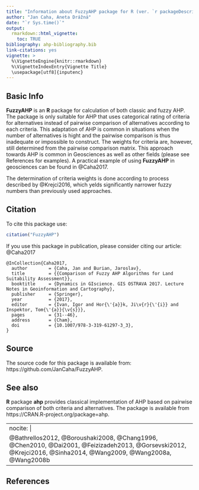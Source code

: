 ---
title: "Information about FuzzyAHP package for R (ver. `r packageDescription('FuzzyAHP')$Version`)"
author: "Jan Caha, Aneta Drážná"
date: "`r Sys.time()`"
output: 
  rmarkdown::html_vignette:
    toc: TRUE
bibliography: ahp-bibliography.bib
link-citations: yes
vignette: >
  %\VignetteEngine{knitr::rmarkdown}
  %\VignetteIndexEntry{Vignette Title}
  \usepackage[utf8]{inputenc}
---
## Basic Info

**FuzzyAHP** is an **R** package for calculation of both classic and fuzzy AHP. The package is only suitable for AHP that uses categorical rating of criteria for alternatives instead of pairwise comparison of alternatives according to each criteria. This adaptation of AHP is common in situations when the number of alternatives is hight and the pairwise comparison is thus inadequate or impossible to construct. The weights for criteria are, however, still determined from the pairwise comparison matrix. This approach towards AHP is common in Geosciences as well as other fields (please see References for examples). A practical example of using **FuzzyAHP** in geosciences can be found in @Caha2017.

The determination of criteria weights is done according to process described by @Krejci2016, which yelds significantly narrower fuzzy numbers than previously used approaches.

## Citation

To cite this package use:
```{r}
citation("FuzzyAHP")
```

If you use this package in publication, please consider citing our article:
@Caha2017

```
@InCollection{Caha2017,
  author        = {Caha, Jan and Burian, Jaroslav},
  title         = {{Comparison of Fuzzy AHP Algorithms for Land Suitability Assessment}},
  booktitle     = {Dynamics in GIscience. GIS OSTRAVA 2017. Lecture Notes in Geoinformation and Cartography},
  publisher     = {Springer},
  year          = {2017},
  editor        = {Ivan, Igor and Hor{\'{a}}k, Ji\v{r}{\'{i}} and Inspektor, Tom{\'{a}}{\v{s}}},
  pages         = {31--46},
  address       = {Cham},
  doi           = {10.1007/978-3-319-61297-3_3},
}
```

## Source

The source code for this package is available from: https://github.com/JanCaha/FuzzyAHP.

## See also

**R** package **ahp** provides classical implementation of AHP based on pairwise comparison of both criteria and alternatives. The package is available from https://CRAN.R-project.org/package=ahp.

---
nocite: | 
  @Bathrellos2012, @Boroushaki2008, @Chang1996, @Chen2010, @Dai2001, @Feizizadeh2013, @Gorsevski2012, @Krejci2016, @Sinha2014, @Wang2009, @Wang2008a, @Wang2008b
---

## References
